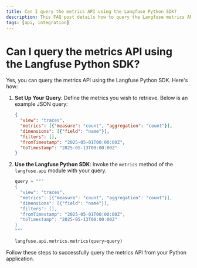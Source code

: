 ```yaml
---
title: Can I query the metrics API using the Langfuse Python SDK?
description: This FAQ post details how to query the Langfuse metrics API using Python SDK.
tags: [api, integration]
---
```


# Can I query the metrics API using the Langfuse Python SDK?

Yes, you can query the metrics API using the Langfuse Python SDK. Here's how:

1. **Set Up Your Query**: Define the metrics you wish to retrieve. Below is an example JSON query:
   
   ```json
   {
     "view": "traces",
     "metrics": [{"measure": "count", "aggregation": "count"}],
     "dimensions": [{"field": "name"}],
     "filters": [],
     "fromTimestamp": "2025-05-01T00:00:00Z",
     "toTimestamp": "2025-05-13T00:00:00Z"
   }
   ```

2. **Use the Langfuse Python SDK**: Invoke the `metrics` method of the `langfuse.api` module with your query.

   ```python
   query = """
   {
     "view": "traces",
     "metrics": [{"measure": "count", "aggregation": "count"}],
     "dimensions": [{"field": "name"}],
     "filters": [],
     "fromTimestamp": "2025-05-01T00:00:00Z",
     "toTimestamp": "2025-05-13T00:00:00Z"
   }
   """

   langfuse.api.metrics.metrics(query=query)
   ```

Follow these steps to successfully query the metrics API from your Python application.